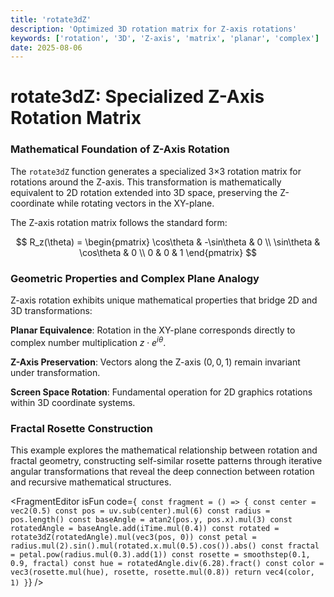 ```yaml
---
title: 'rotate3dZ'
description: 'Optimized 3D rotation matrix for Z-axis rotations'
keywords: ['rotation', '3D', 'Z-axis', 'matrix', 'planar', 'complex']
date: 2025-08-06
---
```



# rotate3dZ: Specialized Z-Axis Rotation Matrix

### Mathematical Foundation of Z-Axis Rotation

The `rotate3dZ` function generates a specialized 3×3 rotation matrix for rotations around the Z-axis. This transformation is mathematically equivalent to 2D rotation extended into 3D space, preserving the Z-coordinate while rotating vectors in the XY-plane.

The Z-axis rotation matrix follows the standard form:

$$
R_z(\theta) = \begin{pmatrix}
\cos\theta & -\sin\theta & 0 \\
\sin\theta & \cos\theta & 0 \\
0 & 0 & 1
\end{pmatrix}
$$

### Geometric Properties and Complex Plane Analogy

Z-axis rotation exhibits unique mathematical properties that bridge 2D and 3D transformations:

**Planar Equivalence**: Rotation in the XY-plane corresponds directly to complex number multiplication $z \cdot e^{i\theta}$.

**Z-Axis Preservation**: Vectors along the Z-axis $(0,0,1)$ remain invariant under transformation.

**Screen Space Rotation**: Fundamental operation for 2D graphics rotations within 3D coordinate systems.

### Fractal Rosette Construction

This example explores the mathematical relationship between rotation and fractal geometry, constructing self-similar rosette patterns through iterative angular transformations that reveal the deep connection between rotation and recursive mathematical structures.

<FragmentEditor
        isFun
        code={`
const fragment = () => {
    const center = vec2(0.5)
    const pos = uv.sub(center).mul(6)
    const radius = pos.length()
    const baseAngle = atan2(pos.y, pos.x).mul(3)
    const rotatedAngle = baseAngle.add(iTime.mul(0.4))
    const rotated = rotate3dZ(rotatedAngle).mul(vec3(pos, 0))
    const petal = radius.mul(2).sin().mul(rotated.x.mul(0.5).cos()).abs()
    const fractal = petal.pow(radius.mul(0.3).add(1))
    const rosette = smoothstep(0.1, 0.9, fractal)
    const hue = rotatedAngle.div(6.28).fract()
    const color = vec3(rosette.mul(hue), rosette, rosette.mul(0.8))
    return vec4(color, 1)
}`}
/>
